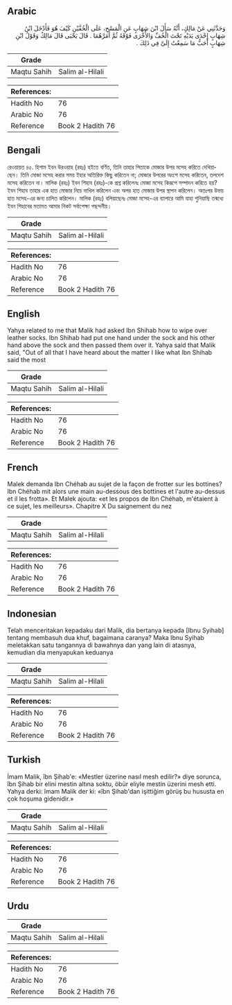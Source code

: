 ## Arabic

<div dir="rtl" lang="ar" style={{fontSize:'larger',backgroundColor:'#f8f9fa',padding:20}}>وَحَدَّثَنِي عَنْ مَالِكٍ، أَنَّهُ سَأَلَ ابْنَ شِهَابٍ عَنِ الْمَسْحِ، عَلَى الْخُفَّيْنِ كَيْفَ هُوَ فَأَدْخَلَ ابْنُ شِهَابٍ إِحْدَى يَدَيْهِ تَحْتَ الْخُفِّ وَالأُخْرَى فَوْقَهُ ثُمَّ أَمَرَّهُمَا ‏.‏ قَالَ يَحْيَى قَالَ مَالِكٌ وَقَوْلُ ابْنِ شِهَابٍ أَحَبُّ مَا سَمِعْتُ إِلَىَّ فِي ذَلِكَ ‏.‏</div><div style={{backgroundColor:'#f8f9fa',padding:20, marginBottom: 10}}><table>
      <thead>
        <tr>
          <th>Grade</th>
          <th></th>
        </tr>
      </thead>
      <tbody>
<tr><td>Maqtu Sahih</td><td>Salim al-Hilali</td></tr></tbody></table><table>
        <thead>
          <tr>
            <th>References:</th>
            <th></th>
          </tr>
        </thead>
        <tbody><tr><td>Hadith No</td><td>76</td></tr><tr><td>Arabic No</td><td>76</td></tr><tr><td>Reference</td><td>Book 2 Hadith 76</td></tr></tbody></table></div>

## Bengali

<div dir="ltr" lang="bn" style={{fontSize:'larger',backgroundColor:'#f8f9fa',padding:20}}>রেওয়ায়ত ৪৫. হিশাম ইবন উরওয়াহ (রহঃ) হইতে বর্ণিত, তিনি তাহার পিতাকে মোজার উপর মসেহ করিতে দেখিয়াছেন। তিনি মোজা মসেহ করার সময় ইহার অতিরিক্ত কিছু করিতেন না; মোজার উপরের অংশে মসেহ করিতেন, তলদেশ মসেহ করিতেন না। মালিক (রহঃ) ইবন শিহাব (রহঃ)-কে প্রশ্ন করিলেনঃ মোজা মসেহ কিরূপে সম্পাদন করিতে হয়? ইবন শিহাব তাহার এক হাত মোজার নিচে দাখিল করিলেন এবং অপর হাত মোজার উপর স্থাপন করিলেন। অতঃপর উভয় হাত মসেহ-এর জন্য চালিত করিলেন। মালিক (রহঃ) বলিয়াছেনঃ মোজা মসেহ-এর ব্যাপারে আমি যাহা শুনিয়াছি তন্মধ্যে ইবন শিহাবের মতামত আমার নিকট সর্বাপেক্ষা পছন্দনীয়।</div><div style={{backgroundColor:'#f8f9fa',padding:20, marginBottom: 10}}><table>
      <thead>
        <tr>
          <th>Grade</th>
          <th></th>
        </tr>
      </thead>
      <tbody>
<tr><td>Maqtu Sahih</td><td>Salim al-Hilali</td></tr></tbody></table><table>
        <thead>
          <tr>
            <th>References:</th>
            <th></th>
          </tr>
        </thead>
        <tbody><tr><td>Hadith No</td><td>76</td></tr><tr><td>Arabic No</td><td>76</td></tr><tr><td>Reference</td><td>Book 2 Hadith 76</td></tr></tbody></table></div>

## English

<div dir="ltr" lang="en" style={{fontSize:'larger',backgroundColor:'#f8f9fa',padding:20}}>Yahya related to me that Malik had asked Ibn Shihab how to wipe over leather socks. Ibn Shihab had put one hand under the sock and his other hand above the sock and then passed them over it. Yahya said that Malik said, "Out of all that I have heard about the matter I like what Ibn Shihab said the most</div><div style={{backgroundColor:'#f8f9fa',padding:20, marginBottom: 10}}><table>
      <thead>
        <tr>
          <th>Grade</th>
          <th></th>
        </tr>
      </thead>
      <tbody>
<tr><td>Maqtu Sahih</td><td>Salim al-Hilali</td></tr></tbody></table><table>
        <thead>
          <tr>
            <th>References:</th>
            <th></th>
          </tr>
        </thead>
        <tbody><tr><td>Hadith No</td><td>76</td></tr><tr><td>Arabic No</td><td>76</td></tr><tr><td>Reference</td><td>Book 2 Hadith 76</td></tr></tbody></table></div>

## French

<div dir="ltr" lang="fr" style={{fontSize:'larger',backgroundColor:'#f8f9fa',padding:20}}>Malek demanda Ibn Chéhab au sujet de la façon de frotter sur les bottines? Ibn Chéhab mit alors une main au-dessous des bottines et l'autre au-dessus et il les frotta». Et Malek ajouta: «et les propos de Ibn Chéhab, m'étaient à ce sujet, les meilleurs». Chapitre X Du saignement du nez</div><div style={{backgroundColor:'#f8f9fa',padding:20, marginBottom: 10}}><table>
      <thead>
        <tr>
          <th>Grade</th>
          <th></th>
        </tr>
      </thead>
      <tbody>
<tr><td>Maqtu Sahih</td><td>Salim al-Hilali</td></tr></tbody></table><table>
        <thead>
          <tr>
            <th>References:</th>
            <th></th>
          </tr>
        </thead>
        <tbody><tr><td>Hadith No</td><td>76</td></tr><tr><td>Arabic No</td><td>76</td></tr><tr><td>Reference</td><td>Book 2 Hadith 76</td></tr></tbody></table></div>

## Indonesian

<div dir="ltr" lang="id" style={{fontSize:'larger',backgroundColor:'#f8f9fa',padding:20}}>Telah menceritakan kepadaku dari Malik, dia bertanya kepada [Ibnu Syihab] tentang membasuh dua khuf, bagaimana caranya? Maka Ibnu Syihab meletakkan satu tangannya di bawahnya dan yang lain di atasnya, kemudian dia menyapukan keduanya</div><div style={{backgroundColor:'#f8f9fa',padding:20, marginBottom: 10}}><table>
      <thead>
        <tr>
          <th>Grade</th>
          <th></th>
        </tr>
      </thead>
      <tbody>
<tr><td>Maqtu Sahih</td><td>Salim al-Hilali</td></tr></tbody></table><table>
        <thead>
          <tr>
            <th>References:</th>
            <th></th>
          </tr>
        </thead>
        <tbody><tr><td>Hadith No</td><td>76</td></tr><tr><td>Arabic No</td><td>76</td></tr><tr><td>Reference</td><td>Book 2 Hadith 76</td></tr></tbody></table></div>

## Turkish

<div dir="ltr" lang="tr" style={{fontSize:'larger',backgroundColor:'#f8f9fa',padding:20}}>İmam Malik, îbn Şihab'e: «Mestler üzerine nasıl mesh edilir?» diye sorunca, îbn Şihab bir elini mestin altına soktu, öbür eliyle mestin üzerini mesh etti. Yahya derki: îmam Malik der ki: «îbn Şihab'dan işittiğim görüş bu hususta en çok hoşuma gidenidir.»</div><div style={{backgroundColor:'#f8f9fa',padding:20, marginBottom: 10}}><table>
      <thead>
        <tr>
          <th>Grade</th>
          <th></th>
        </tr>
      </thead>
      <tbody>
<tr><td>Maqtu Sahih</td><td>Salim al-Hilali</td></tr></tbody></table><table>
        <thead>
          <tr>
            <th>References:</th>
            <th></th>
          </tr>
        </thead>
        <tbody><tr><td>Hadith No</td><td>76</td></tr><tr><td>Arabic No</td><td>76</td></tr><tr><td>Reference</td><td>Book 2 Hadith 76</td></tr></tbody></table></div>

## Urdu

<div dir="rtl" lang="ur" style={{fontSize:'larger',backgroundColor:'#f8f9fa',padding:20}}></div><div style={{backgroundColor:'#f8f9fa',padding:20, marginBottom: 10}}><table>
      <thead>
        <tr>
          <th>Grade</th>
          <th></th>
        </tr>
      </thead>
      <tbody>
<tr><td>Maqtu Sahih</td><td>Salim al-Hilali</td></tr></tbody></table><table>
        <thead>
          <tr>
            <th>References:</th>
            <th></th>
          </tr>
        </thead>
        <tbody><tr><td>Hadith No</td><td>76</td></tr><tr><td>Arabic No</td><td>76</td></tr><tr><td>Reference</td><td>Book 2 Hadith 76</td></tr></tbody></table></div>